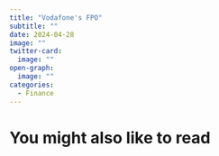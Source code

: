 ```yaml
---
title: "Vodafone's FPO"
subtitle: ""
date: 2024-04-28
image: ""
twitter-card:
  image: ""
open-graph:
  image: ""
categories:
  - Finance
---
```




# You might also like to read